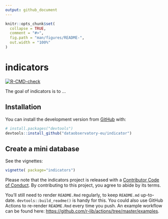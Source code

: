 ```yaml
---
output: github_document
---
```


<!-- README.md is generated from README.Rmd. Please edit that file -->

```r
knitr::opts_chunk$set(
  collapse = TRUE,
  comment = "#>",
  fig.path = "man/figures/README-",
  out.width = "100%"
)
```

# indicators

<!-- badges: start -->
[![R-CMD-check](https://github.com/dataobservatory-eu/indicator/workflows/R-CMD-check/badge.svg)](https://github.com/dataobservatory-eu/indicator/actions)
<!-- badges: end -->

The goal of indicators is to ...

## Installation

You can install the development version from [GitHub](https://github.com/) with:

``` r
# install.packages("devtools")
devtools::install_github("dataobservatory-eu/indicator")
```
## Create a mini database


See the vignettes:

```r
vignette( package="indicators")
```


Please note that the indicators project is released with a [Contributor Code of Conduct](https://contributor-covenant.org/version/2/0/CODE_OF_CONDUCT.html). By contributing to this project, you agree to abide by its terms.

You'll still need to render `README.Rmd` regularly, to keep `README.md` up-to-date. `devtools::build_readme()` is handy for this. You could also use GitHub Actions to re-render `README.Rmd` every time you push. An example workflow can be found here: <https://github.com/r-lib/actions/tree/master/examples>.



